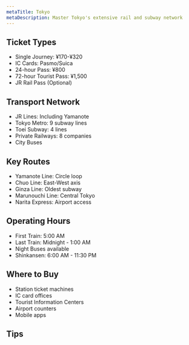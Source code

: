 ```yaml
---
metaTitle: Tokyo
metaDescription: Master Tokyo's extensive rail and subway network
---
```

## Ticket Types
- Single Journey: ¥170-¥320
- IC Cards: Pasmo/Suica
- 24-hour Pass: ¥800
- 72-hour Tourist Pass: ¥1,500
- JR Rail Pass (Optional)

## Transport Network
- JR Lines: Including Yamanote
- Tokyo Metro: 9 subway lines
- Toei Subway: 4 lines
- Private Railways: 8 companies
- City Buses

## Key Routes
- Yamanote Line: Circle loop
- Chuo Line: East-West axis
- Ginza Line: Oldest subway
- Marunouchi Line: Central Tokyo
- Narita Express: Airport access

## Operating Hours
- First Train: 5:00 AM
- Last Train: Midnight - 1:00 AM
- Night Buses available
- Shinkansen: 6:00 AM - 11:30 PM

## Where to Buy
- Station ticket machines
- IC card offices
- Tourist Information Centers
- Airport counters
- Mobile apps

## Tips